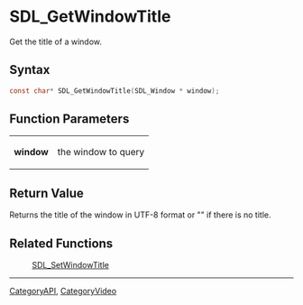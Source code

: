 = SDL_GetWindowTitle =

Get the title of a window.

== Syntax ==

<syntaxhighlight lang='c'>
const char* SDL_GetWindowTitle(SDL_Window * window);
</syntaxhighlight>

== Function Parameters ==

{|
|'''window'''
|the window to query
|}

== Return Value ==

Returns the title of the window in UTF-8 format or "" if there is no title.



== Related Functions ==

:[[SDL_SetWindowTitle]]

----
[[CategoryAPI]], [[CategoryVideo]]


